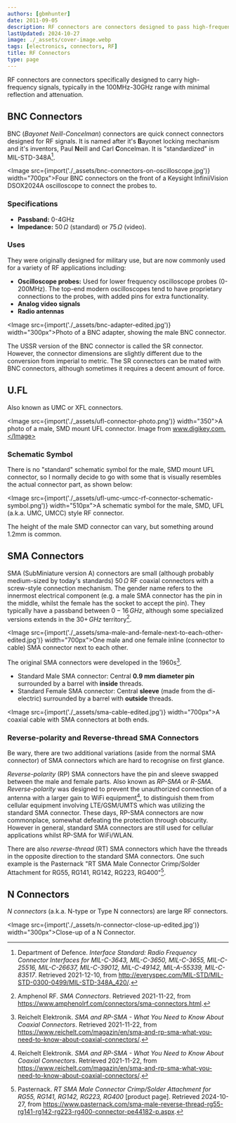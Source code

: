 ```yaml
---
authors: [gbmhunter]
date: 2011-09-05
description: RF connectors are connectors designed to pass high-frequency signals with minimal reflection and attenuation.
lastUpdated: 2024-10-27
image: ./_assets/cover-image.webp
tags: [electronics, connectors, RF]
title: RF Connectors
type: page
---
```


RF connectors are connectors specifically designed to carry high-frequency signals, typically in the 100MHz-30GHz range with minimal reflection and attenuation.

## BNC Connectors

BNC (_Bayonet Neill-Concelman_) connectors are quick connect connectors designed for RF signals. It is named after it's **B**ayonet locking mechanism and it's inventors, Paul **N**eill and Carl **C**oncelman. It is "standardized" in MIL-STD-348A[^everyspec-mil-std-348a].

<Image src={import('./_assets/bnc-connectors-on-oscilloscope.jpg')} width="700px">Four BNC connectors on the front of a Keysight InfiniiVision DSOX2024A oscilloscope to connect the probes to.</Image>

### Specifications

* **Passband:** 0-4GHz
* **Impedance:** $50\,\Omega$ (standard) or $75\,\Omega$ (video).

### Uses 

They were originally designed for military use, but are now commonly used for a variety of RF applications including:

* **Oscilloscope probes:** Used for lower frequency oscilloscope probes (0-200MHz). The top-end modern oscilloscopes tend to have proprietary connections to the probes, with added pins for extra functionality.
* **Analog video signals**
* **Radio antennas**

<Image src={import('./_assets/bnc-adapter-edited.jpg')} width="300px">Photo of a BNC adapter, showing the male BNC connector.</Image>

The USSR version of the BNC connector is called the SR connector. However, the connector dimensions are slightly different due to the conversion from imperial to metric. The SR connectors can be mated with BNC connectors, although sometimes it requires a decent amount of force.

## U.FL

Also known as UMC or XFL connectors.

<Image src={import('./_assets/ufl-connector-photo.png')} width="350">A photo of a male, SMD mount UFL connector. Image from www.digikey.com.</Image>

### Schematic Symbol

There is no "standard" schematic symbol for the male, SMD mount UFL connector, so I normally decide to go with some that is visually resembles the actual connector part, as shown below:

<Image src={import('./_assets/ufl-umc-umcc-rf-connector-schematic-symbol.png')} width="510px">A schematic symbol for the male, SMD, UFL (a.k.a. UMC, UMCC) style RF connector.</Image>

The height of the male SMD connector can vary, but something around 1.2mm is common.

## SMA Connectors

SMA (SubMiniature version A) connectors are small (although probably medium-sized by today's standards) $50\,\Omega$ RF coaxial connectors with a screw-style connection mechanism. The gender name refers to the innermost electrical component (e.g. a male SMA connector has the pin in the middle, whilst the female has the socket to accept the pin). They typically have a passband between $0-16\,GHz$, although some specialized versions extends in the $30{+}\,GHz$ territory[^amphenolrf-sma].

<Image src={import('./_assets/sma-male-and-female-next-to-each-other-edited.jpg')} width="700px">One male and one female inline (connector to cable) SMA connector next to each other.</Image>

The original SMA connectors were developed in the 1960s[^reichelt-sma-rpsma].

* Standard Male SMA connector: Central **0.9 mm diameter pin** surrounded by a barrel with **inside** threads.
* Standard Female SMA connector: Central **sleeve** (made from the di-electric) surrounded by a barrel with **outside** threads.

<Image src={import('./_assets/sma-cable-edited.jpg')} width="700px">A coaxial cable with SMA connectors at both ends.</Image>

### Reverse-polarity and Reverse-thread SMA Connectors

Be wary, there are two additional variations (aside from the normal SMA connector) of SMA connectors which are hard to recognise on first glance.

_Reverse-polarity_ (RP) SMA connectors have the pin and sleeve swapped between the male and female parts. Also known as _RP-SMA_ or _R-SMA_. _Reverse-polarity_ was designed  to prevent the unauthorized connection of a antenna with a larger gain to WiFi equipment[^reichelt-sma-rpsma], to distinguish them from cellular equipment involving LTE/GSM/UMTS which was utilizing the standard SMA connector. These days, RP-SMA connectors are now commonplace, somewhat defeating the protection through obscurity. However in general, standard SMA connectors are still used for cellular applications whilst RP-SMA for WiFi/WLAN.

There are also _reverse-thread_ (RT) SMA connectors which have the threads in the opposite direction to the standard SMA connectors. One such example is the Pasternack "RT SMA Male Connector Crimp/Solder Attachment for RG55, RG141, RG142, RG223, RG400"[^pasternack-rt-sma-male-connector].

## N Connectors

_N connectors_ (a.k.a. N-type or Type N connectors) are large RF connectors.

<Image src={import('./_assets/n-connector-close-up-edited.jpg')} width="300px">Close-up of a N Connector.</Image>

[^reichelt-sma-rpsma]:  Reichelt Elektronik. _SMA and RP-SMA - What You Need to Know About Coaxial Connectors_. Retrieved 2021-11-22, from https://www.reichelt.com/magazin/en/sma-and-rp-sma-what-you-need-to-know-about-coaxial-connectors/.
[^amphenolrf-sma]:  Amphenol RF. _SMA Connectors_. Retrieved 2021-11-22, from https://www.amphenolrf.com/connectors/sma-connectors.html.
[^everyspec-mil-std-348a]:  Department of Defence. _Interface Standard: Radio Frequency Connector Interfaces for MIL-C-3643, MIL-C-3650, MIL-C-3655, MIL-C-25516, MIL-C-26637, MIL-C-39012, MIL-C-49142, MIL-A-55339, MIL-C-83517_. Retrieved 2021-12-10, from http://everyspec.com/MIL-STD/MIL-STD-0300-0499/MIL-STD-348A_420/.
[^pasternack-rt-sma-male-connector]: Pasternack. _RT SMA Male Connector Crimp/Solder Attachment for RG55, RG141, RG142, RG223, RG400_ [product page]. Retrieved 2024-10-27, from https://www.pasternack.com/sma-male-reverse-thread-rg55-rg141-rg142-rg223-rg400-connector-pe44182-p.aspx.
